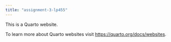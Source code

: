 ```yaml
---
title: "assignment-3-lp455"
---
```


This is a Quarto website.

To learn more about Quarto websites visit <https://quarto.org/docs/websites>.
